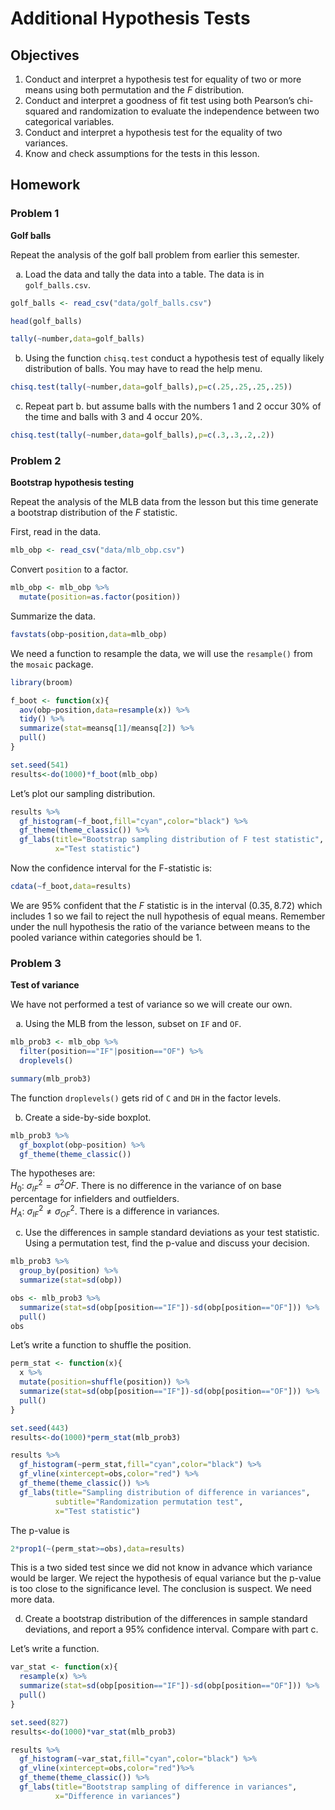 # Additional Hypothesis Tests {#ANOVA}

## Objectives

1) Conduct and interpret a hypothesis test for equality of two or more means using both permutation and the $F$ distribution.   
2) Conduct and interpret a goodness of fit test using both Pearson's chi-squared and randomization to evaluate the independence between two categorical variables.   
3) Conduct and interpret a hypothesis test for the equality of two variances.   
4) Know and check assumptions for the tests in this lesson.

## Homework  

### Problem 1  

**Golf balls**   

Repeat the analysis of the golf ball problem from earlier this semester.


a. Load the data and tally the data into a table. The data is in `golf_balls.csv`.  

```r
golf_balls <- read_csv("data/golf_balls.csv")
```

```r
head(golf_balls)
```


```r
tally(~number,data=golf_balls)
```


b. Using the function `chisq.test` conduct a hypothesis test of equally likely distribution of balls. You may have to read the help menu. 


```r
chisq.test(tally(~number,data=golf_balls),p=c(.25,.25,.25,.25))
```


c. Repeat part b. but assume balls with the numbers 1 and 2 occur 30\% of the time and balls with 3 and 4 occur 20\%. 

```r
chisq.test(tally(~number,data=golf_balls),p=c(.3,.3,.2,.2))
```


### Problem 2

**Bootstrap hypothesis testing**  

Repeat the analysis of the MLB data from the lesson but this time generate a bootstrap distribution of the $F$ statistic.

First, read in the data.

```r
mlb_obp <- read_csv("data/mlb_obp.csv")
```

Convert `position` to a factor.

```r
mlb_obp <- mlb_obp %>%
  mutate(position=as.factor(position))
```

Summarize the data.

```r
favstats(obp~position,data=mlb_obp)
```

We need a function to resample the data, we will use the `resample()` from the `mosaic` package.


```r
library(broom)
```

```r
f_boot <- function(x){
  aov(obp~position,data=resample(x)) %>%
  tidy() %>%
  summarize(stat=meansq[1]/meansq[2]) %>%
  pull()
}
```


```r
set.seed(541)
results<-do(1000)*f_boot(mlb_obp)
```

Let's plot our sampling distribution.

```r
results %>%
  gf_histogram(~f_boot,fill="cyan",color="black") %>%
  gf_theme(theme_classic()) %>%
  gf_labs(title="Bootstrap sampling distribution of F test statistic",
          x="Test statistic")
```  

Now the confidence interval for the F-statistic is:

```r
cdata(~f_boot,data=results)
```

We are 95\% confident that the $F$ statistic is in the interval $(0.35,8.72)$ which includes 1 so we fail to reject the null hypothesis of equal means. Remember under the null hypothesis the ratio of the variance between means to the pooled variance within categories should be 1. 

### Problem 3  

**Test of variance**

We have not performed a test of variance so we will create our own.

a. Using the MLB from the lesson, subset on `IF` and `OF`.  

```r
mlb_prob3 <- mlb_obp %>%
  filter(position=="IF"|position=="OF") %>%
  droplevels()
```

```r
summary(mlb_prob3)
```  

The function `droplevels()` gets rid of `C` and `DH` in the factor levels.

b. Create a side-by-side boxplot.

```r
mlb_prob3 %>%
  gf_boxplot(obp~position) %>%
  gf_theme(theme_classic())
```  

The hypotheses are:  
$H_0$: $\sigma^2_{IF}=\sigma^2{OF}$. There is no difference in the variance of on base percentage for infielders and outfielders.  
$H_A$: $\sigma^2_{IF}\neq \sigma^2_{OF}$. There is a difference in variances.
 
c. Use the differences in sample standard deviations as your test statistic. Using a permutation test, find the p-value and discuss your decision.  

```r
mlb_prob3 %>%
  group_by(position) %>%
  summarize(stat=sd(obp))
```


```r
obs <- mlb_prob3 %>%
  summarize(stat=sd(obp[position=="IF"])-sd(obp[position=="OF"])) %>%
  pull()
obs
```  

Let's write a function to shuffle the position.

```r
perm_stat <- function(x){
  x %>% 
  mutate(position=shuffle(position)) %>%
  summarize(stat=sd(obp[position=="IF"])-sd(obp[position=="OF"])) %>%
  pull()
}
```

```r
set.seed(443)
results<-do(1000)*perm_stat(mlb_prob3)
```

```r
results %>% 
  gf_histogram(~perm_stat,fill="cyan",color="black") %>%
  gf_vline(xintercept=obs,color="red") %>%
  gf_theme(theme_classic()) %>%
  gf_labs(title="Sampling distribution of difference in variances",
          subtitle="Randomization permutation test",
          x="Test statistic")
```

The p-value is

```r
2*prop1(~(perm_stat>=obs),data=results)
```  

This is a two sided test since we did not know in advance which variance would be larger. We reject the hypothesis of equal variance but the p-value is too close to the significance level. The conclusion is suspect. We need more data.

d. Create a bootstrap distribution of the differences in sample standard deviations, and report a 95\% confidence interval. Compare with part c.  

Let's write a function.

```r
var_stat <- function(x){
  resample(x) %>%
  summarize(stat=sd(obp[position=="IF"])-sd(obp[position=="OF"])) %>%
  pull()
}
```

```r
set.seed(827)
results<-do(1000)*var_stat(mlb_prob3)
```

```r
results %>% 
  gf_histogram(~var_stat,fill="cyan",color="black") %>%
  gf_vline(xintercept=obs,color="red")%>%
  gf_theme(theme_classic()) %>%
  gf_labs(title="Bootstrap sampling of difference in variances",
          x="Difference in variances")
```

